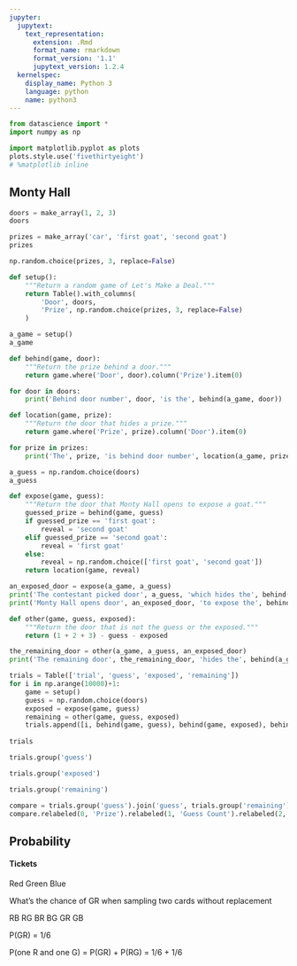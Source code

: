 ```yaml
---
jupyter:
  jupytext:
    text_representation:
      extension: .Rmd
      format_name: rmarkdown
      format_version: '1.1'
      jupytext_version: 1.2.4
  kernelspec:
    display_name: Python 3
    language: python
    name: python3
---
```


```python
from datascience import *
import numpy as np

import matplotlib.pyplot as plots
plots.style.use('fivethirtyeight')
# %matplotlib inline
```

<!-- #region {"deletable": true, "editable": true} -->
## Monty Hall
<!-- #endregion -->

```python
doors = make_array(1, 2, 3)
doors
```

```python
prizes = make_array('car', 'first goat', 'second goat')
prizes
```

```python
np.random.choice(prizes, 3, replace=False)
```

```python
def setup():
    """Return a random game of Let's Make a Deal."""
    return Table().with_columns(
        'Door', doors,
        'Prize', np.random.choice(prizes, 3, replace=False)
    )

a_game = setup()
a_game
```

```python
def behind(game, door):
    """Return the prize behind a door."""
    return game.where('Door', door).column('Prize').item(0)

for door in doors:
    print('Behind door number', door, 'is the', behind(a_game, door))
```

```python
def location(game, prize):
    """Return the door that hides a prize."""
    return game.where('Prize', prize).column('Door').item(0)

for prize in prizes:
    print('The', prize, 'is behind door number', location(a_game, prize))
```

```python
a_guess = np.random.choice(doors)
a_guess
```

```python
def expose(game, guess):
    """Return the door that Monty Hall opens to expose a goat."""
    guessed_prize = behind(game, guess)
    if guessed_prize == 'first goat':
        reveal = 'second goat'
    elif guessed_prize == 'second goat':
        reveal = 'first goat'
    else:
        reveal = np.random.choice(['first goat', 'second goat'])
    return location(game, reveal)

an_exposed_door = expose(a_game, a_guess)
print('The contestant picked door', a_guess, 'which hides the', behind(a_game, a_guess))
print('Monty Hall opens door', an_exposed_door, 'to expose the', behind(a_game, an_exposed_door))
```

```python
def other(game, guess, exposed):
    """Return the door that is not the guess or the exposed."""
    return (1 + 2 + 3) - guess - exposed

the_remaining_door = other(a_game, a_guess, an_exposed_door)
print('The remaining door', the_remaining_door, 'hides the', behind(a_game, the_remaining_door))
```

```python
trials = Table(['trial', 'guess', 'exposed', 'remaining'])
for i in np.arange(10000)+1:
    game = setup()
    guess = np.random.choice(doors)
    exposed = expose(game, guess)
    remaining = other(game, guess, exposed)
    trials.append([i, behind(game, guess), behind(game, exposed), behind(game, remaining)])
    
trials
```

```python
trials.group('guess')
```

```python
trials.group('exposed')
```

```python
trials.group('remaining')
```

```python
compare = trials.group('guess').join('guess', trials.group('remaining'), 'remaining')
compare.relabeled(0, 'Prize').relabeled(1, 'Guess Count').relabeled(2, 'Remaining Count').barh(0)
```

<!-- #region {"deletable": true, "editable": true} -->
## Probability
<!-- #endregion -->

<!-- #region {"deletable": true, "editable": true} -->
#### Tickets

Red Green Blue

What's the chance of GR when sampling two cards without replacement

RB RG BR BG GR GB

P(GR) = 1/6

P(one R and one G) = P(GR) + P(RG) = 1/6 + 1/6

<!-- #endregion -->
